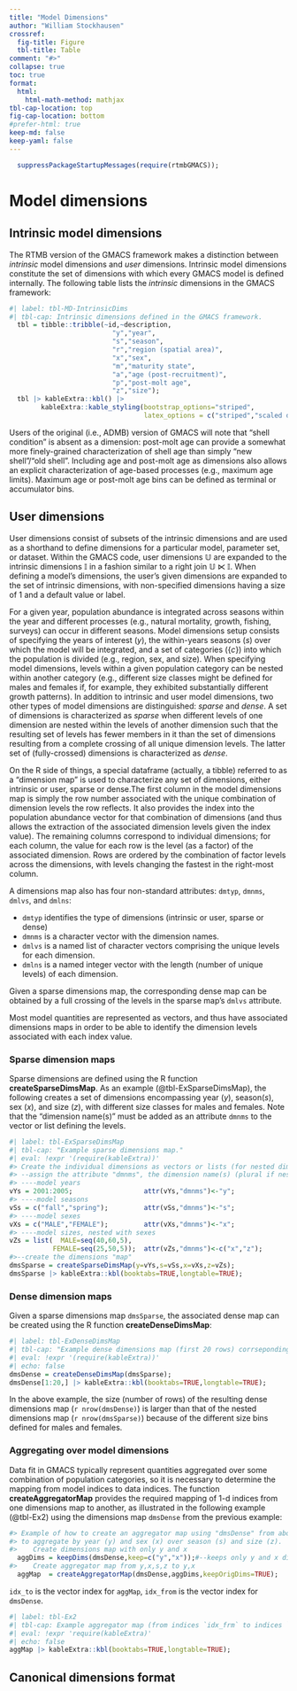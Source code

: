 ```yaml
---
title: "Model Dimensions"
author: "William Stockhausen"
crossref: 
  fig-title: Figure
  tbl-title: Table
comment: "#>"
collapse: true
toc: true
format: 
  html: 
    html-math-method: mathjax
tbl-cap-location: top
fig-cap-location: bottom
#prefer-html: true
keep-md: false
keep-yaml: false
---
```


<!--NOTE: for scalar variables,    use: *var*   (italics)  
          for vectors/matrices,etc use: ***V*** (bold-italics) 
          for functions            use: **fcn** (bold) 
          for verbatim code        use: `code` 
-->

```r
  suppressPackageStartupMessages(require(rtmbGMACS));
```

# Model dimensions

## Intrinsic model dimensions

The RTMB version of the GMACS framework makes a distinction between *intrinsic* model dimensions and *user* dimensions. Intrinsic model dimensions constitute the set of dimensions with which every GMACS model is defined internally. The following table lists the *intrinsic* dimensions in the GMACS framework: 

```r
#| label: tbl-MD-IntrinsicDims
#| tbl-cap: Intrinsic dimensions defined in the GMACS framework.
  tbl = tibble::tribble(~id,~description,
                          "y","year",
                          "s","season",
                          "r","region (spatial area)",
                          "x","sex",
                          "m","maturity state",
                          "a","age (post-recruitment)",
                          "p","post-molt age",
                          "z","size");
  tbl |> kableExtra::kbl() |> 
        kableExtra::kable_styling(bootstrap_options="striped",
                                  latex_options = c("striped","scaled down"))
```

Users of the original (i.e., ADMB) version of GMACS will note that "shell condition" is absent as a dimension: post-molt age can provide a somewhat more finely-grained characterization of shell age than simply "new shell"/"old shell". Including age and post-molt age as dimensions also allows an explicit characterization of age-based processes (e.g., maximum age limits). Maximum age or post-molt age bins can be defined as terminal or accumulator bins. 

## User dimensions 

User dimensions consist of subsets of the intrinsic dimensions and are used as a shorthand to define dimensions for a particular model, 
parameter set, or dataset. Within the GMACS code, user dimensions $\mathbb{U}$ are expanded to the intrinsic dimensions $\mathbb{I}$ in a fashion similar to a right join $\mathbb{U} \ltimes \mathbb{I}$. When defining a model's dimensions, the user's given dimensions are expanded to the set of intrinsic dimensions, with non-specified dimensions having a size of 1 and a default value or label.

For a given year, population abundance is integrated across seasons within the year and different processes (e.g., natural mortality, growth, fishing, surveys) can occur in different seasons. Model dimensions setup consists of specifying the years of interest ($y$), the within-years seasons ($s$) over which the model will be integrated, and a set of categories ($\{c\}$) into which the population is divided (e.g., region, sex, and size). When specifying model dimensions, levels within a given population category can be nested within another category (e.g., different size classes might be defined for males and females if, for example, they exhibited substantially different growth patterns). In addition to intrinsic and user model dimensions, two other types of model dimensions are distinguished: *sparse* and *dense*. A set of dimensions is characterized as *sparse* when different levels of one dimension are nested within the levels of another dimension such that the resulting set of levels has fewer members in it than the set of dimensions resulting from a complete crossing of all unique dimension levels. The latter set of (fully-crossed) dimensions is characterized as *dense*. 

On the R side of things, a special dataframe (actually, a tibble) referred to as a "dimension map" is used to characterize any set of dimensions, either intrinsic or user, sparse or dense.The first column in the model dimensions map is simply the row number associated with the unique combination of dimension levels the row reflects. It also provides the index into the population abundance 
vector for that combination of dimensions (and thus allows the extraction of the associated dimension levels given 
the index value). The remaining columns correspond to individual dimensions; for each column, the value for each row is the level (as a factor) of the associated dimension. Rows are ordered by the combination of factor levels across the dimensions, with 
levels changing the fastest in the right-most column.

A dimensions map also has four non-standard attributes: `dmtyp`, `dmnms`, `dmlvs`, and `dmlns`: 

  - `dmtyp` identifies the type of dimensions (intrinsic or user, sparse or dense)
  - `dmnms` is a character vector with the dimension names.
  - `dmlvs` is a named list of character vectors comprising the unique levels for each dimension.
  - `dmlns` is a named integer vector with the length (number of unique levels) of each dimension.

Given a sparse dimensions map, the corresponding dense map can be obtained by a full crossing of the levels in the sparse map's `dmlvs` attribute.

Most model quantities are represented as vectors, and thus have associated dimensions maps in order to be able to identify the dimension levels associated with each index value.

### Sparse dimension maps

Sparse dimensions are defined using the R function **createSparseDimsMap**. As an example (@tbl-ExSparseDimsMap), the following creates a set of dimensions encompassing year (*y*), season(*s*), sex (*x*), and size (*z*), with different size classes for males and females. Note that the "dimension name(s)" must be added as an attribute `dmnms` to the vector or list defining the levels.

```r
#| label: tbl-ExSparseDimsMap
#| tbl-cap: "Example sparse dimensions map."
#| eval: !expr '(require(kableExtra))'
#> Create the individual dimensions as vectors or lists (for nested dimensions)
#> --assign the attribute "dmnms", the dimension name(s) (plural if nested)
#> ----model years
vYs = 2001:2005;                  attr(vYs,"dmnms")<-"y";
#> ----model seasons
vSs = c("fall","spring");         attr(vSs,"dmnms")<-"s";
#> ----model sexes
vXs = c("MALE","FEMALE");         attr(vXs,"dmnms")<-"x";
#> ----model sizes, nested with sexes
vZs = list(  MALE=seq(40,60,5),
           FEMALE=seq(25,50,5));  attr(vZs,"dmnms")<-c("x","z");
#>--create the dimensions "map"
dmsSparse = createSparseDimsMap(y=vYs,s=vSs,x=vXs,z=vZs);
dmsSparse |> kableExtra::kbl(booktabs=TRUE,longtable=TRUE);
```

### Dense dimension maps

Given a sparse dimensions map `dmsSparse`, the associated dense map can be created using the R function **createDenseDimsMap**: 

```r
#| label: tbl-ExDenseDimsMap
#| tbl-cap: "Example dense dimensions map (first 20 rows) corrseponding to the previous sparse dimensions map."
#| eval: !expr '(require(kableExtra))'
#| echo: false
dmsDense = createDenseDimsMap(dmsSparse);
dmsDense[1:20,] |> kableExtra::kbl(booktabs=TRUE,longtable=TRUE);
```

In the above example, the size (number of rows) of the resulting dense dimensions map (`r nrow(dmsDense)`) is larger than that of the nested dimensions map (`r nrow(dmsSparse)`) because of the different size bins defined for males and females.

### Aggregating over model dimensions

Data fit in GMACS typically represent quantities aggregated over some combination of population categories, so it is necessary to determine the mapping from model indices to data indices. The function **createAggregatorMap** provides the required mapping of 1-d indices from one dimensions map to another, as illustrated in the following example (@tbl-Ex2) using the dimensions map `dmsDense` from the previous example:

```r
#> Example of how to create an aggregator map using "dmsDense" from above
#> to aggregate by year (y) and sex (x) over season (s) and size (z). 
#>    Create dimensions map with only y and x
  aggDims = keepDims(dmsDense,keep=c("y","x"));#--keeps only y and x dimensions, recreates 1-d vector index
#>    Create aggregator map from y,x,s,z to y,x
  aggMap  = createAggregatorMap(dmsDense,aggDims,keepOrigDims=TRUE);
```

`idx_to` is the vector index for `aggMap`, `idx_from` is the vector index for `dmsDense`.

```r
#| label: tbl-Ex2
#| tbl-cap: Example aggregator map (from indices `idx_frm` to indices `idx_to`).
#| eval: !expr 'require(kableExtra)'
#| echo: false
aggMap |> kableExtra::kbl(booktabs=TRUE,longtable=TRUE);
```

## Canonical dimensions format
